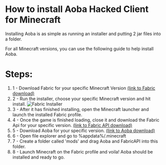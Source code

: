 # How to install Aoba Hacked Client for Minecraft

Installing Aoba is as simple as running an installer and putting 2 jar files into a folder.

For all Minecraft versions, you can use the following guide to help install Aoba.

# Steps:
1. 1 - Download Fabric for your specific Minecraft Version [(link to Fabric download)](https://fabricmc.net/use/installer/)
1. 2 - Run the installer, choose your specific Minecraft version and hit install.
![Fabric Installer](/images/fabric_installer.png)
1. 3 - After it has finished installing, open the Minecraft launcher and launch the installed Fabric profile.
1. 4 - Once the game is finished loading, close it and download the Fabric Api for your specific version. [(link to Fabric API download)](https://www.curseforge.com/minecraft/mc-mods/fabric-api)
1. 5 - Download Aoba for your specific version. [(link to Aoba download)](https://www.aobaclient.com/download)
1. 6 - Open file explorer and go to %appdata%/.minecraft
1. 7 - Create a folder called 'mods' and drag Aoba and FabricAPI into this folder.
1. 8 - Launch Minecraft on the Fabric profile and voila! Aoba should be installed and ready to go.